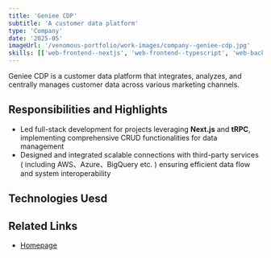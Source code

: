 ```yaml
---
title: 'Geniee CDP'
subtitle: 'A customer data platform'
type: 'Company'
date: '2025-05'
imageUrl: '/venomous-portfolio/work-images/company--geniee-cdp.jpg'
skills: [['web-frontend--nextjs', 'web-frontend--typescript', 'web-backend--trpc']]
---
```



Geniee CDP is a customer data platform that integrates, analyzes, and centrally manages customer data across various marketing channels.

## Responsibilities and Highlights

- Led full-stack development for projects leveraging **Next.js** and **tRPC**, implementing comprehensive CRUD functionalities for data management
- Designed and integrated scalable connections with third-party services ( including AWS、Azure、BigQuery etc. ) ensuring efficient data flow and system interoperability

## Technologies Uesd

<WorkContentLayoutSkills
  size={50}
  skills={frontmatter.skills.flat()}
  class="flex w-full justify-start"
/>

## Related Links

- [Homepage](https://cx.geniee.co.jp/product/cdp/)
